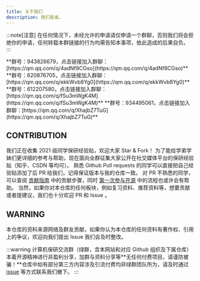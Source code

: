 ```yaml
---
title: 关于我们
description: 我们是谁。
---
```


:::note[注意]
在任何情况下，未经允许的申请请仅申请一个群聊，否则我们将会拒绝你的申请，任何转载本群链接的行为均需告知本事项，依此造成的后果自负。
:::

<Tabs>
  <TabItem label="绿群一群">**群号：943826679，点击链接加入群聊：[https://qm.qq.com/q/4adNf8CGso](https://qm.qq.com/q/4adNf8CGso)**</TabItem>
  <TabItem label="绿群二群">**群号：620876705，点击链接加入群聊：[https://qm.qq.com/q/ekkWvb8Yg0](https://qm.qq.com/q/ekkWvb8Yg0)**</TabItem>
  <TabItem label="绿群三群">**群号：612207580，点击链接加入群聊：[https://qm.qq.com/q/fSu3mWgK4M](https://qm.qq.com/q/fSu3mWgK4M)**</TabItem>
  <TabItem label="绿群四群">**群号：934495061，点击链接加入群聊：[https://qm.qq.com/q/XhajbZ7TuG](https://qm.qq.com/q/XhajbZ7TuG)**</TabItem>
</Tabs>

## CONTRIBUTION

我们正在收集 2021 级同学保研经验贴，欢迎大家 Star & Fork！
为了能给学弟学妹们更详细的参考与帮助，现在面向全群征集大家公开在社交媒体平台的保研经验贴（知乎、CSDN 等均可）。
熟悉 Github Pull requests 的同学可以直接把自己经验贴添加了后 PR 给我们，记得保证版本与我的仓库一致。
对 PR 不熟悉的同学，可以查阅 [贡献指南](./贡献指南.md) 中的贡献步骤，同时 [第一次参与开源](https://github.com/firstcontributions/first-contributions/blob/main/translations/README.zh-cn.md) 中的流程也或许会有帮助。
当然，如果你对本仓库的任何板块，例如复习资料、推荐资料等，想要贡献或者提建议，我们也十分欢迎 PR 和 Issue 。

## WARNING

本仓库的资料来源网络及群友贡献，如果你认为本仓库的任何资料有著作权、引用上的争议，欢迎向我们提出 Issue 我们会及时整改。

:::warning
计算机保研交流群（绿群，含本网站和对应 Github 组织及下属仓库）本着开源精神进行非盈利分享，加群与资料分享等**无任何付费项目，请谨防被骗！**仓库中如有部分第三方内容涉及引流付费均非绿群团队所为，请及时通过 [issue](https://github.com/CS-BAOYAN/CS-BAOYAN-Wiki/issues) 等方式联系我们撤下。
:::
